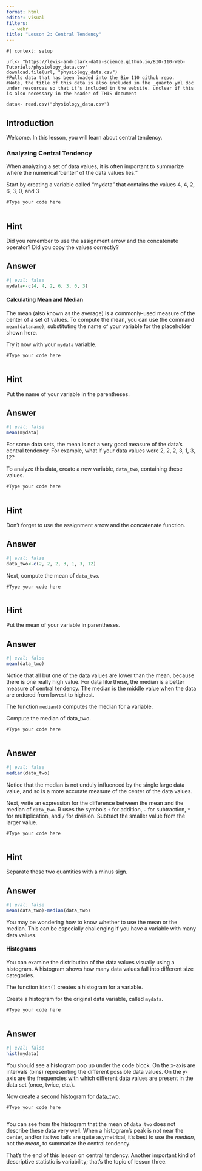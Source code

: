 ```yaml
---
format: html
editor: visual
filters: 
  - webr
title: "Lesson 2: Central Tendency"
---
```


```webr-r
#| context: setup

url<- "https://lewis-and-clark-data-science.github.io/BIO-110-Web-Tutorials/physiology_data.csv"
download.file(url, "physiology_data.csv")
#Pulls data that has been loaded into the Bio 110 github repo. 
#Note, the title of this data is also included in the _quarto.yml doc under resources so that it's included in the website. unclear if this is also necessary in the header of THIS document

data<- read.csv("physiology_data.csv")

```

## Introduction

Welcome. In this lesson, you will learn about central tendency.

### Analyzing Central Tendency

When analyzing a set of data values, it is often important to summarize where the numerical 'center' of the data values lies."

Start by creating a variable called "mydata" that contains the values 4, 4, 2, 6, 3, 0, and 3

```webr-r
#Type your code here


```

::: {.callout-tip collapse="true" icon="false"}
## Hint

Did you remember to use the assignment arrow and the concatenate operator? Did you copy the values correctly?
:::

::: {.callout-note collapse="true" icon="false"}
## Answer

```r
#| eval: false
mydata<-c(4, 4, 2, 6, 3, 0, 3)
```
:::

#### Calculating Mean and Median

The mean (also known as the average) is a commonly-used measure of the center of a set of values. To compute the mean, you can use the command `mean(dataname)`, substituting the name of your variable for the placeholder shown here.

Try it now with your `mydata` variable.

```webr-r
#Type your code here


```

::: {.callout-tip collapse="true" icon="false"}
## Hint

Put the name of your variable in the parentheses.
:::

::: {.callout-note collapse="true" icon="false"}
## Answer

```r
#| eval: false
mean(mydata)
```
:::

For some data sets, the mean is not a very good measure of the data's central tendency. For example, what if your data values were 2, 2, 2, 3, 1, 3, 12?

To analyze this data, create a new variable, `data_two`, containing these values.

```webr-r
#Type your code here


```

::: {.callout-tip collapse="true" icon="false"}
## Hint

Don't forget to use the assignment arrow and the concatenate function.
:::

::: {.callout-note collapse="true" icon="false"}
## Answer

```r
#| eval: false
data_two<-c(2, 2, 2, 3, 1, 3, 12)
```
:::

Next, compute the mean of `data_two`.

```webr-r
#Type your code here


```

::: {.callout-tip collapse="true" icon="false"}
## Hint

Put the mean of your variable in parentheses.
:::

::: {.callout-note collapse="true" icon="false"}
## Answer

```r
#| eval: false
mean(data_two)
```
:::

Notice that all but one of the data values are lower than the mean, because there is one really high value. For data like these, the median is a better measure of central tendency. The median is the middle value when the data are ordered from lowest to highest.

The function `median()` computes the median for a variable.

Compute the median of data_two.

```webr-r
#Type your code here


```

::: {.callout-note collapse="true" icon="false"}
## Answer

```r
#| eval: false
median(data_two)
```
:::

Notice that the median is not unduly influenced by the single large data value, and so is a more accurate measure of the center of the data values.

Next, write an expression for the difference between the mean and the median of `data_two`. R uses the symbols `+` for addition, `-` for subtraction, `*` for multiplication, and `/` for division. Subtract the smaller value from the larger value.

```webr-r
#Type your code here


```

::: {.callout-tip collapse="true" icon="false"}
## Hint

Separate these two quantities with a minus sign.
:::

::: {.callout-note collapse="true" icon="false"}
## Answer

```r
#| eval: false
mean(data_two)-median(data_two)
```
:::

You may be wondering how to know whether to use the mean or the median. This can be especially challenging if you have a variable with many data values.

#### Histograms

You can examine the distribution of the data values visually using a histogram. A histogram shows how many data values fall into different size categories.

The function `hist()` creates a histogram for a variable.

Create a histogram for the original data variable, called `mydata`.

```webr-r
#Type your code here


```

::: {.callout-note collapse="true" icon="false"}
## Answer

```r
#| eval: false
hist(mydata)
```
:::

You should see a histogram pop up under the code block. On the x-axis are intervals (bins) representing the different possible data values. On the y-axis are the frequencies with which different data values are present in the data set (once, twice, etc.).

Now create a second histogram for data_two.

```webr-r
#Type your code here


```

You can see from the histogram that the mean of `data_two` does not describe these data very well. When a histogram's peak is not near the center, and/or its two tails are quite asymetrical, it's best to use the *median*, not the *mean*, to summarize the central tendency.

That's the end of this lesson on central tendency. Another important kind of descriptive statistic is variability; that's the topic of lesson three.

